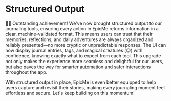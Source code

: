 # Structured Output

<EpicVideo url="https://www.epicai.pro/workshops/day-3-advanced-tools-sampling-and-elicitation/structured-output~egacc/solution" />

👨‍💼 Outstanding achievement! We've now brought structured output to our journaling tools, ensuring every action in EpicMe returns information in a clear, machine-validated format. This means users can trust that their memories, reflections, and daily adventures are always organized and reliably presented—no more cryptic or unpredictable responses. The UI can now display journal entries, tags, and magical creatures (😉) with confidence, knowing exactly what to expect from each tool. This upgrade not only makes the experience more seamless and delightful for our users, but also paves the way for smarter automation and safer interactions throughout the app.

With structured output in place, EpicMe is even better equipped to help users capture and revisit their stories, making every journaling moment feel effortless and secure. Let's keep building on this momentum!
